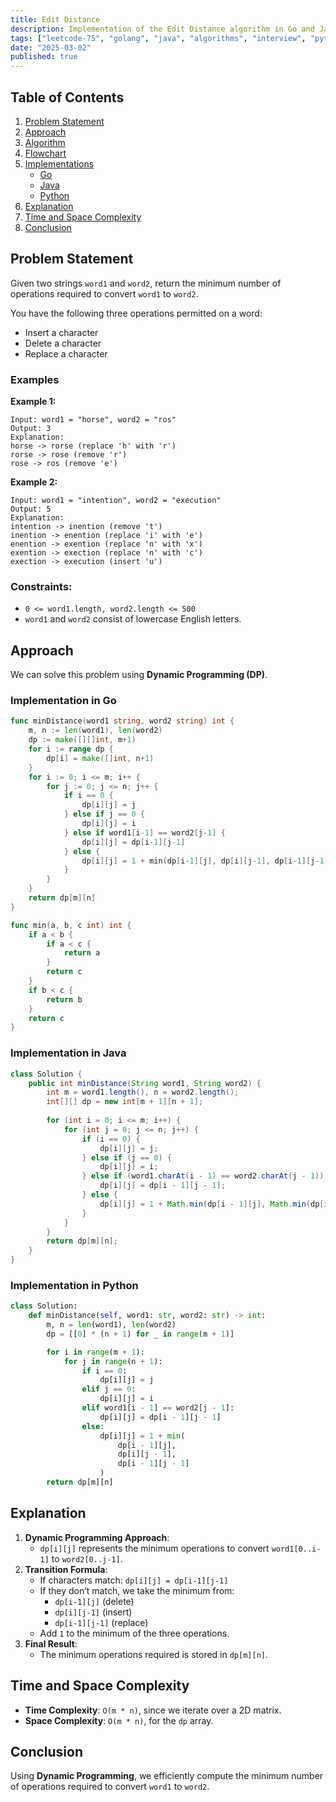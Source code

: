 ```yaml
---
title: Edit Distance
description: Implementation of the Edit Distance algorithm in Go and Java. 
tags: ["leetcode-75", "golang", "java", "algorithms", "interview", "python", "leetcode"]
date: "2025-03-02"
published: true
---
```


## Table of Contents

1. [Problem Statement](#problem-statement)
2. [Approach](#approach)
3. [Algorithm](#algorithm)
4. [Flowchart](#flowchart)
5. [Implementations](#implementations)
   - [Go](#implementation-in-go)
   - [Java](#implementation-in-java)
   - [Python](#implementation-in-python)
6. [Explanation](#explanation)
7. [Time and Space Complexity](#time-and-space-complexity)
8. [Conclusion](#conclusion)

## Problem Statement


Given two strings `word1` and `word2`, return the minimum number of operations required to convert `word1` to `word2`.

You have the following three operations permitted on a word:

- Insert a character
- Delete a character
- Replace a character

### Examples

**Example 1:**

```
Input: word1 = "horse", word2 = "ros"
Output: 3
Explanation: 
horse -> rorse (replace 'h' with 'r')
rorse -> rose (remove 'r')
rose -> ros (remove 'e')
```

**Example 2:**

```
Input: word1 = "intention", word2 = "execution"
Output: 5
Explanation: 
intention -> inention (remove 't')
inention -> enention (replace 'i' with 'e')
enention -> exention (replace 'n' with 'x')
exention -> exection (replace 'n' with 'c')
exection -> execution (insert 'u')
```

### Constraints:

- `0 <= word1.length, word2.length <= 500`
- `word1` and `word2` consist of lowercase English letters.

## Approach

We can solve this problem using **Dynamic Programming (DP)**.

### Implementation in Go

```go
func minDistance(word1 string, word2 string) int {
    m, n := len(word1), len(word2)
    dp := make([][]int, m+1)
    for i := range dp {
        dp[i] = make([]int, n+1)
    }
    for i := 0; i <= m; i++ {
        for j := 0; j <= n; j++ {
            if i == 0 {
                dp[i][j] = j
            } else if j == 0 {
                dp[i][j] = i
            } else if word1[i-1] == word2[j-1] {
                dp[i][j] = dp[i-1][j-1]
            } else {
                dp[i][j] = 1 + min(dp[i-1][j], dp[i][j-1], dp[i-1][j-1])
            }
        }
    }
    return dp[m][n]
}

func min(a, b, c int) int {
    if a < b {
        if a < c {
            return a
        }
        return c
    }
    if b < c {
        return b
    }
    return c
}
```

### Implementation in Java

```java
class Solution {
    public int minDistance(String word1, String word2) {
        int m = word1.length(), n = word2.length();
        int[][] dp = new int[m + 1][n + 1];
        
        for (int i = 0; i <= m; i++) {
            for (int j = 0; j <= n; j++) {
                if (i == 0) {
                    dp[i][j] = j;
                } else if (j == 0) {
                    dp[i][j] = i;
                } else if (word1.charAt(i - 1) == word2.charAt(j - 1)) {
                    dp[i][j] = dp[i - 1][j - 1];
                } else {
                    dp[i][j] = 1 + Math.min(dp[i - 1][j], Math.min(dp[i][j - 1], dp[i - 1][j - 1]));
                }
            }
        }
        return dp[m][n];
    }
}
```

### Implementation in Python

```python
class Solution:
    def minDistance(self, word1: str, word2: str) -> int:
        m, n = len(word1), len(word2)
        dp = [[0] * (n + 1) for _ in range(m + 1)]

        for i in range(m + 1):
            for j in range(n + 1):
                if i == 0:
                    dp[i][j] = j  
                elif j == 0:
                    dp[i][j] = i 
                elif word1[i - 1] == word2[j - 1]:
                    dp[i][j] = dp[i - 1][j - 1] 
                else:
                    dp[i][j] = 1 + min(
                        dp[i - 1][j],    
                        dp[i][j - 1],    
                        dp[i - 1][j - 1]  
                    )
        return dp[m][n]
```


## Explanation

1. **Dynamic Programming Approach**:
   - `dp[i][j]` represents the minimum operations to convert `word1[0..i-1]` to `word2[0..j-1]`.
2. **Transition Formula**:
   - If characters match: `dp[i][j] = dp[i-1][j-1]`
   - If they don’t match, we take the minimum from:
     - `dp[i-1][j]` (delete)
     - `dp[i][j-1]` (insert)
     - `dp[i-1][j-1]` (replace)
   - Add `1` to the minimum of the three operations.
3. **Final Result**:
   - The minimum operations required is stored in `dp[m][n]`.

## Time and Space Complexity

- **Time Complexity**: `O(m * n)`, since we iterate over a 2D matrix.
- **Space Complexity**: `O(m * n)`, for the `dp` array.

## Conclusion

Using **Dynamic Programming**, we efficiently compute the minimum number of operations required to convert `word1` to `word2`.

